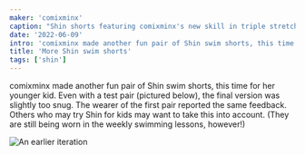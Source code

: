 ```yaml
---
maker: 'comixminx'
caption: "Shin shorts featuring comixminx's new skill in triple stretch stitch"
date: '2022-06-09'
intro: 'comixminx made another fun pair of Shin swim shorts, this time for her younger kid. Even with a test pair (pictured below), the final version was slightly too snug. The wearer of the first pair reported the same feedback. Others who may try Shin for kids may want to take this into account. (They are still being worn in the weekly swimming lessons, however!)'
title: 'More Shin swim shorts'
tags: ['shin']
---
```


<!-- truncate -->

comixminx made another fun pair of Shin swim shorts, this time for her younger kid. Even with a test pair (pictured below), the final version was slightly too snug. The wearer of the first pair reported the same feedback. Others who may try Shin for kids may want to take this into account. (They are still being worn in the weekly swimming lessons, however!)

![An earlier iteration](https://posts.freesewing.org/uploads/IMG_9734_1_bd440a55b1.jpg)
